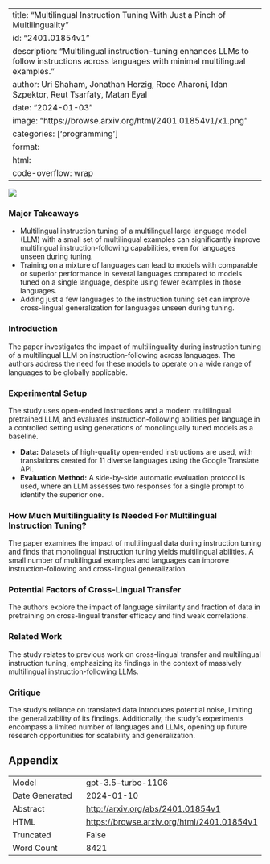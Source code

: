 
---
title: "Multilingual Instruction Tuning With Just a Pinch of Multilinguality"
id: "2401.01854v1"
description: "Multilingual instruction-tuning enhances LLMs to follow instructions across languages with minimal multilingual examples."
author: Uri Shaham, Jonathan Herzig, Roee Aharoni, Idan Szpektor, Reut Tsarfaty, Matan Eyal
date: "2024-01-03"
image: "https://browse.arxiv.org/html/2401.01854v1/x1.png"
categories: ['programming']
format:
  html:
    code-overflow: wrap
---

![](https://browse.arxiv.org/html/2401.01854v1/x1.png)

### Major Takeaways

- Multilingual instruction tuning of a multilingual large language model (LLM) with a small set of multilingual examples can significantly improve multilingual instruction-following capabilities, even for languages unseen during tuning.
- Training on a mixture of languages can lead to models with comparable or superior performance in several languages compared to models tuned on a single language, despite using fewer examples in those languages.
- Adding just a few languages to the instruction tuning set can improve cross-lingual generalization for languages unseen during tuning.

### Introduction
The paper investigates the impact of multilinguality during instruction tuning of a multilingual LLM on instruction-following across languages. The authors address the need for these models to operate on a wide range of languages to be globally applicable.

### Experimental Setup
The study uses open-ended instructions and a modern multilingual pretrained LLM, and evaluates instruction-following abilities per language in a controlled setting using generations of monolingually tuned models as a baseline.

- **Data:** Datasets of high-quality open-ended instructions are used, with translations created for 11 diverse languages using the Google Translate API.
- **Evaluation Method:** A side-by-side automatic evaluation protocol is used, where an LLM assesses two responses for a single prompt to identify the superior one.

### How Much Multilinguality Is Needed For Multilingual Instruction Tuning?
The paper examines the impact of multilingual data during instruction tuning and finds that monolingual instruction tuning yields multilingual abilities. A small number of multilingual examples and languages can improve instruction-following and cross-lingual generalization.

### Potential Factors of Cross-Lingual Transfer
The authors explore the impact of language similarity and fraction of data in pretraining on cross-lingual transfer efficacy and find weak correlations.

### Related Work
The study relates to previous work on cross-lingual transfer and multilingual instruction tuning, emphasizing its findings in the context of massively multilingual instruction-following LLMs.

### Critique
The study's reliance on translated data introduces potential noise, limiting the generalizability of its findings. Additionally, the study's experiments encompass a limited number of languages and LLMs, opening up future research opportunities for scalability and generalization.

## Appendix

|          |          |
|----------|----------|
| Model     | gpt-3.5-turbo-1106       |
| Date Generated     | 2024-01-10       |
| Abstract | [http://arxiv.org/abs/2401.01854v1](http://arxiv.org/abs/2401.01854v1)        |
| HTML     | [https://browse.arxiv.org/html/2401.01854v1](https://browse.arxiv.org/html/2401.01854v1)       |
| Truncated       | False       |
| Word Count       | 8421       |